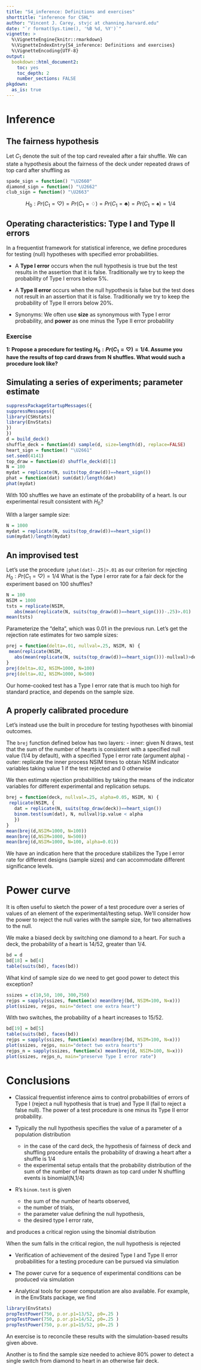 ```yaml
---
title: "S4_inference: Definitions and exercises"
shorttitle: "inference for CSHL"
author: "Vincent J. Carey, stvjc at channing.harvard.edu"
date: "`r format(Sys.time(), '%B %d, %Y')`"
vignette: >
  %\VignetteEngine{knitr::rmarkdown}
  %\VignetteIndexEntry{S4_inference: Definitions and exercises}
  %\VignetteEncoding{UTF-8}
output:
  bookdown::html_document2:
    toc: yes
    toc_depth: 2
    number_sections: FALSE
pkgdown:
  as_is: true
---
```


# Inference

## The fairness hypothesis

Let $C_1$ denote the suit of the top card revealed after a fair shuffle.
We can state a hypothesis about the fairness of the deck
under repeated draws of top card after shuffling as

```r
spade_sign = function() "\U2660"
diamond_sign = function() "\U2662"
club_sign = function() "\U2663"
```

$$
H_0: Pr(C_1 = \heartsuit) = Pr(C_1 = \diamondsuit) = Pr(C_1 = \clubsuit) = Pr(C_1 = \spadesuit) = 1/4
$$

## Operating characteristics: Type I and Type II errors

In a frequentist framework for statistical inference, we
define procedures for testing (null) hypotheses with specified
error probabilities.  

- A **Type I error** occurs when the
null hypothesis is true but the test results in the assertion that it is
false.  Traditionally we try to keep the probability of Type I errors
below 5\%.

- A **Type II error** occurs when the
null hypothesis is false but the test does not result in an
assertion that it is false.  Traditionally we try to keep the
probability of Type II errors below 20\%.
 
- Synonyms: We often use **size** as synonymous with Type I error probability,
and **power** as one minus the Type II error probability

### Exercise

**1: Propose a procedure for testing $H_0: Pr(C_1 = \heartsuit) = 1/4$.  Assume you have
the results of top card draws from N shuffles.  What would such a procedure look like?**

## Simulating a series of experiments; parameter estimate

```r
suppressPackageStartupMessages({
suppressMessages({
library(CSHstats)
library(EnvStats)
})
})
d = build_deck()
shuffle_deck = function(d) sample(d, size=length(d), replace=FALSE)
heart_sign = function() "\U2661"
set.seed(4141)
top_draw = function(d) shuffle_deck(d)[1]
N = 100
mydat = replicate(N, suits(top_draw(d))==heart_sign())
phat = function(dat) sum(dat)/length(dat)
phat(mydat)
```
With 100 shuffles we have an estimate of the probability of a
heart.  Is our experimental result consistent with $H_0$?

With a larger sample size:
```r
N = 1000
mydat = replicate(N, suits(top_draw(d))==heart_sign())
sum(mydat)/length(mydat)
```

## An improvised test

Let's use the procedure `|phat(dat)-.25|>.01` as our criterion for
rejecting
$H_0: Pr(C_1 = \heartsuit) = 1/4$
What is the Type I error rate
for a fair deck for the experiment based on 100 shuffles?

```r
N = 100
NSIM = 1000
tsts = replicate(NSIM,
   abs(mean(replicate(N, suits(top_draw(d))==heart_sign()))-.25)>.01)
mean(tsts)
```

Parameterize the "delta", which was 0.01 in the previous run.  Let's
get the rejection rate estimates for two sample sizes:

```r
prej = function(delta=.01, nullval=.25, NSIM, N) {
 mean(replicate(NSIM,
   abs(mean(replicate(N, suits(top_draw(d))==heart_sign()))-nullval)>delta))
}
prej(delta=.02, NSIM=1000, N=100)
prej(delta=.02, NSIM=1000, N=500)
```

Our home-cooked test has a Type I error rate that is much too high
for standard practice, and depends on the sample size.

## A properly calibrated procedure

Let's instead use the built in procedure for testing hypotheses
with binomial 
outcomes.  

The `brej` function defined below has two layers:
- inner: given N draws, test that the sum of the number of
hearts is consistent with a specified null value (1/4 by
default), with a specified Type I error rate (argument alpha)
- outer: replicate the inner process NSIM times to obtain
NSIM indicator variables taking value 1 if the test rejected
and 0 otherwise

We then estimate rejection probabilities by taking the means
of the indicator variables for different experimental and
replication setups.

```r
brej = function(deck, nullval=.25, alpha=0.05, NSIM, N) {
 replicate(NSIM, {
   dat = replicate(N, suits(top_draw(deck))==heart_sign())
   binom.test(sum(dat), N, nullval)$p.value < alpha
   })
}
mean(brej(d,NSIM=1000, N=100))
mean(brej(d,NSIM=1000, N=500))
mean(brej(d,NSIM=1000, N=100, alpha=0.01))
```

We have an indication here that the procedure stabilizes the Type I error
rate for different designs (sample sizes) and can accommodate different
significance levels.

# Power curve

It is often useful to sketch the power of a test procedure
over a series of values of an element of the experimental/testing
setup.  We'll consider how the power to reject the null
varies with the sample size, for two alternatives to the null.

We make a biased deck by switching one diamond to a heart.
For such a deck, the probability of a heart is 14/52, greater
than 1/4.

```r
bd = d
bd[18] = bd[4]
table(suits(bd), faces(bd))
```
What kind of sample size do we need to get good power to detect this
exception?

```r
ssizes = c(10,50, 100, 300,750)
rejps = sapply(ssizes, function(x) mean(brej(bd, NSIM=100, N=x)))
plot(ssizes, rejps, main="detect one extra heart")
```

With two switches, the probability of a heart increases to 15/52.

```r
bd[19] = bd[5]
table(suits(bd), faces(bd))
rejps = sapply(ssizes, function(x) mean(brej(bd, NSIM=100, N=x)))
plot(ssizes, rejps, main="detect two extra hearts")
rejps_n = sapply(ssizes, function(x) mean(brej(d, NSIM=100, N=x)))
plot(ssizes, rejps_n, main="preserve Type I error rate")
```

# Conclusions

- Classical frequentist inference aims to control probabilities of
errors of Type I (reject a null hypothesis that is true) and Type II
(fail to reject a false null).  The power of a test procedure is
one minus its Type II error probability.

- Typically the null hypothesis specifies the value of a parameter
of a population distribution 
    - in the case of the card deck, the
hypothesis of fairness of deck and shuffling procedure entails
the probability of drawing a heart after a shuffle is 1/4 
    - the experimental setup entails that the probability distribution
of the sum of the number of hearts drawn as top card under N shuffling events
is binomial(N,1/4)

- R's `binom.test` is given 
    - the sum of the number of hearts observed,
    - the number of trials, 
    - the parameter value defining the
 null hypothesis, 
    - the desired type I error rate,

and produces a
critical region using the binomial distribution

When the sum falls in the critical region, the null hypothesis is rejected

- Verification of achievement of the desired Type I and Type II error
probabilities for a testing procedure can be pursued via simulation

- The power curve for a sequence of experimental conditions can be produced
via simulation

- Analytical tools for power computation are also available.  For example,
in the EnvStats package, we find
```r
library(EnvStats)
propTestPower(750, p.or.p1=13/52, p0=.25 )
propTestPower(750, p.or.p1=14/52, p0=.25 )
propTestPower(750, p.or.p1=15/52, p0=.25 )
```
An exercise is to reconcile these results with the simulation-based
results given above.

Another is to find the sample size needed to achieve 80% power to detect
a single switch from diamond to heart in an otherwise fair deck.
